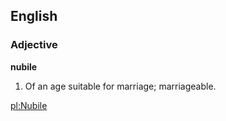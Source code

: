==English==

===Adjective===

'''nubile'''

#Of an age suitable for marriage; marriageable.

[[pl:Nubile]]